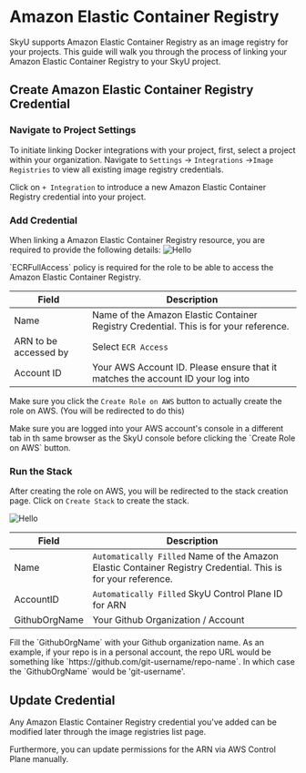 
# Amazon Elastic Container Registry

SkyU supports Amazon Elastic Container Registry as an image registry for your projects. This guide will walk you through the process of linking your Amazon Elastic Container Registry to your SkyU project.


## Create Amazon Elastic Container Registry Credential

<Steps>

### Navigate to Project Settings
To initiate linking Docker integrations with your project, first, select a project within your organization. Navigate to `Settings` -> `Integrations` ->`Image Registries` to view all existing image registry credentials.

Click on `+ Integration` to introduce a new Amazon Elastic Container Registry credential into your project.

### Add Credential
When linking a Amazon Elastic Container Registry resource, you are required to provide the following details:
<Image src="/assets/images/tutorials/image-registry/amazon-ecr/add-amazon-ecr.png" alt="Hello" width={300} height={500}  />

<Callout type="info">
`ECRFullAccess` policy is required for the role to be able to access the Amazon Elastic Container Registry.
</Callout>

| Field                 | Description                                                                           |
| --------------------- | ------------------------------------------------------------------------------------- |
| Name                  | Name of the Amazon Elastic Container Registry Credential. This is for your reference. |
| ARN to be accessed by | Select `ECR Access`                                                                   |
| Account ID            | Your AWS Account ID. Please ensure that it matches the account ID your log into       |



Make sure you click the `Create Role on AWS` button to actually create the role on AWS. (You will be redirected to do this)

<Callout type="info">
Make sure you are logged into your AWS account's console in a different tab in th same browser as the SkyU console before clicking the `Create Role on AWS` button.
</Callout>

### Run the Stack
After creating the role on AWS, you will be redirected to the stack creation page. Click on `Create Stack` to create the stack.

<Image src="/assets/images/tutorials/image-registry/amazon-ecr/create-stack.png" alt="Hello" width={700} height={500}  />
 

| Field         | Description                                                                                                  |
| ------------- | ------------------------------------------------------------------------------------------------------------ |
| Name          | `Automatically Filled` Name of the Amazon Elastic Container Registry Credential. This is for your reference. |
| AccountID     | `Automatically Filled` SkyU Control Plane ID for ARN                                                         |
| GithubOrgName | Your Github Organization / Account                                                                           |

 <Callout type="info">
 Fill the `GithubOrgName` with your Github organization name. As an example, if your repo is in a personal account, the repo URL would be something like `https://github.com/git-username/repo-name`. In which case the `GithubOrgName` would be 'git-username'.
 </Callout>
</Steps>





## Update Credential

Any Amazon Elastic Container Registry credential you've added can be modified later through the image registries list page.

Furthermore, you can update permissions for the ARN via AWS Control Plane manually.